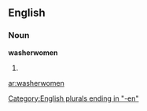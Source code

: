 ==English==

===Noun===
'''washerwomen'''

# {{plural of|washerwoman}}

[[Category:English plurals ending in "-en"]]

[[ar:washerwomen]]